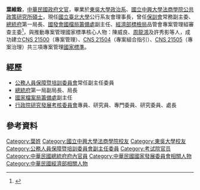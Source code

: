 {{Infobox_officeholder
| name = 葉維銓
| image name =
| width = 
| now = 
| office1 = {{flagicon image|ROC Civil Service Protection and Training Commission Seal.svg}}[[公務人員保障暨培訓委員會|公務人員保障暨培訓委員會]]常務副主任委員
| term_start1 = 2017年
| term_end1 = 
| predecessor1 = [[葉瑞與|葉瑞與]]
| 1blankname1  = 主任委員
| 1namedata1 = [[郭芳煜|郭芳煜]]<br>[[郝培芝|郝培芝]]
| office = {{flagicon image<!-- 注释: |國立臺北大學校徽.svg -->}}第4任[[國立臺北大學|國立臺北大學]]公共行政暨政策系系友會理事長
| term_start = 2021年
| term_end = 
| 1blankname = 系主任
| 1namedata = [[胡龍騰|胡龍騰]]
| predecessor = [[陳漣禎|陳漣禎]]
| period = 
| Sex = 男 
| Native place = 
| date of birth = 
| party = 
| place of birth = {{ROC}}
| educate = 
*[[東吳大學|東吳大學]]政治系學士（1976年）
*[[國立中興大學法商學院|國立中興大學法商學院]]公共政策研究所碩士（1980年）
| past = 
*75年特種考試公務人員甲等考試普通行政政策規劃組優等
*[[行政院研究發展考核委員會|行政院研究發展考核委員會]]專員、研究員、專門委員、研究委員、處長
*研考會[[國家發展委員會檔案管理局|國家檔案局籌備處]]副主任（2000年）
*[[中華民國總統府|總統府]]第一局副局長（2001年）
*總統府第一局局長（2007年）
*[[經濟部標準檢驗局|經濟部標準檢驗局]]品質管理委員會專案管理組審查主任委員（2016年）
*[[公務人員保障暨培訓委員會|公務人員保障暨培訓委員會]]常務副主任委員（2017年）
*[[國立臺北大學|國立臺北大學]]公共行政暨政策系系友會理事長（2021年）
}}

'''葉維銓'''{{bd||||}}，[[中華民國政府|中華民國政府]][[文官|文官]]，畢業於[[東吳大學|東吳大學]][[政治系|政治系]]、[[國立中興大學法商學院|國立中興大學法商學院]][[公共政策|公共政策]][[研究所|研究所]][[碩士|碩士]]，現任[[國立臺北大學|國立臺北大學]]公行系友會理事長，曾任[[公務人員保障暨培訓委員會|保訓會]]常務副主委、[[中華民國總統府|總統府]]第一局長、[[國發會|國發會]][[國家發展委員會檔案管理局|國檔局籌備處]]副主任、[[經濟部標準檢驗局|經濟部標檢局]]品管會專案管理組審查主委<ref>{{Cite web|url=http://www.pm-mag.net/article/Article.aspx?Tid=59|title=專案管理是推動國家進步的重要因素之一|accessdate=2018-05-06|work=PM知識館}}</ref>，與推動專案管理國家標準核心人物：陳威良、[[周龍鴻|周龍鴻]]及許秀影等人，成功建立[[CNS_21500|CNS 21500]]（專案管理）、[[CNS_21504|CNS 21504]]（專案組合指引）、[[CNS_21505|CNS 21505]]（專案治理）共三項專案管理[[國家標準|國家標準]]。

==經歷==
*[[公務人員保障暨培訓委員會|公務人員保障暨培訓委員會]]常任副主任委員
*[[中華民國總統府|總統府]]第一局副局長、局長
*[[國家發展委員會檔案管理局|國家檔案局籌備處]]副主任
*[[行政院研究發展考核委員會|行政院研究發展考核委員會]]專員、研究員、專門委員、研究委員、處長

==參考資料==
<references />

[[Category:葉姓|Category:葉姓]]
[[Category:國立中興大學法商學院校友|Category:國立中興大學法商學院校友]]
[[Category:東吳大學校友|Category:東吳大學校友]]
[[Category:公務人員保障暨培訓委員會副主任委員|Category:公務人員保障暨培訓委員會副主任委員]]
[[Category:考试院官员|Category:考试院官员]]
[[Category:中華民國總統府府內官員|Category:中華民國總統府府內官員]]
[[Category:中華民國國家發展委員會相關人物|Category:中華民國國家發展委員會相關人物]]
[[Category:中華民國經濟部相關人物|Category:中華民國經濟部相關人物]]
